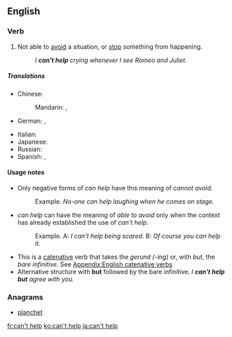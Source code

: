 ==English==

===Verb===
{{head|en|verb|head=[[can't]] [[help]]}}

# Not able to [[avoid]] a situation, or [[stop]] something from happening.
#: ''I '''can't help''' crying whenever I see Romeo and Juliet.''

=====Translations=====
{{trans-top|not able to avoid something}}
* Chinese:
*: Mandarin: {{t+|cmn|忍不住|tr=rěnbuzhù|sc=Hani}}, {{t+|cmn|不禁|tr=bùjīn|sc=Hani}}
* German: {{t|de|nicht umhin können}}, {{t|de|nich lassen können}}
{{trans-mid}}
* Italian: {{t|it|non posso fare a meno di}}
* Japanese: {{t|ja|しないではいられない|tr=...shinaide-wa irarenai|alt=...しないではいられない|sc=Jpan}}
* Russian: {{t|ru|не мочь не|tr=ne moč’ ne ...|alt=не мочь не ...|sc=Cyrl}}
* Spanish: {{t|es|no poder evitar}}, {{t|es|no poder dejar de}}
{{trans-bottom}}

====Usage notes====
* Only negative forms of ''can help'' have this meaning of ''cannot avoid''.
*: Example. ''No-one can help laughing when he comes on stage.''
* ''can help'' can have the meaning of ''able to avoid'' only when the context has already established the use of ''can't help''.
*: Example. A: ''I can't help being scared''. B: ''Of course you can help it.''
* This is a [[catenative]] verb that takes the ''gerund (-ing)'' or, with ''but'', the ''bare infinitive''. See [[Appendix:English catenative verbs]]
* Alternative structure with '''but''' followed by the bare infinitive. ''I '''can't help but''' agree with you.''

===Anagrams===
* [[planchet#English|planchet]]

[[fr:can't help]]
[[ko:can't help]]
[[ja:can't help]]